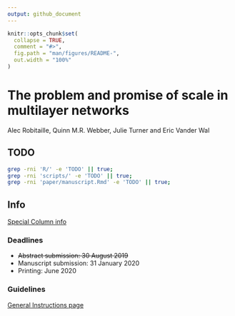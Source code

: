 ```yaml
---
output: github_document
---
```


<!-- README.md is generated from README.Rmd. Please edit that file -->

```r
knitr::opts_chunk$set(
  collapse = TRUE,
  comment = "#>",
  fig.path = "man/figures/README-",
  out.width = "100%"
)
```


# The problem and promise of scale in multilayer networks
Alec Robitaille, Quinn M.R. Webber, Julie Turner and Eric Vander Wal

## TODO
```bash
grep -rni 'R/' -e 'TODO' || true;
grep -rni 'scripts/' -e 'TODO' || true;
grep -rni 'paper/manuscript.Rmd' -e 'TODO' || true;
```


## Info
[Special Column info](https://academic.oup.com/CZ/pages/animal_social_system)

### Deadlines
* ~~Abstract submission: 30 August 2019~~
* Manuscript submission: 31 January 2020
* Printing: June 2020


### Guidelines
[General Instructions page](https://academic.oup.com/cz/pages/General_Instructions)


